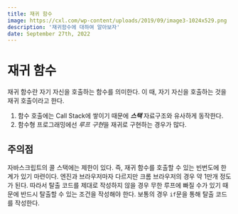 ```yaml
---
title: 재귀 함수
image: https://cxl.com/wp-content/uploads/2019/09/image3-1024x529.png
description: '재귀함수에 대하여 알아보자'
date: September 27th, 2022
---
```



# 재귀 함수

재귀 함수란 자기 자신을 호출하는 함수를 의미한다. 이 때, 자기 자신을 호출하는 것을 재귀 호출이라고 한다.

1. 함수 호출에는 Call Stack에 쌓이기 때문에 **_스택_** 자료구조와 유사하게 동작한다.
2. 함수형 프로그래밍에선 *루프 구현*을 재귀로 구현하는 경우가 많다.

## 주의점

자바스크립트의 콜 스택에는 제한이 있다. 즉, 재귀 함수를 호출할 수 있는 빈번도에 한계가 있기 마련이다.
엔진과 브라우저마자 다르지만 크롬 브라우저의 경우 약 1만개 정도가 된다.
따라서 탈출 코드를 제대로 작성하지 않을 경우 무한 루프에 빠질 수가 있기 때문에 반드시 탈출할 수 있는 조건을 작성해야 한다.
보통의 경우 `if`문을 통해 탈출 코드를 작성한다.
